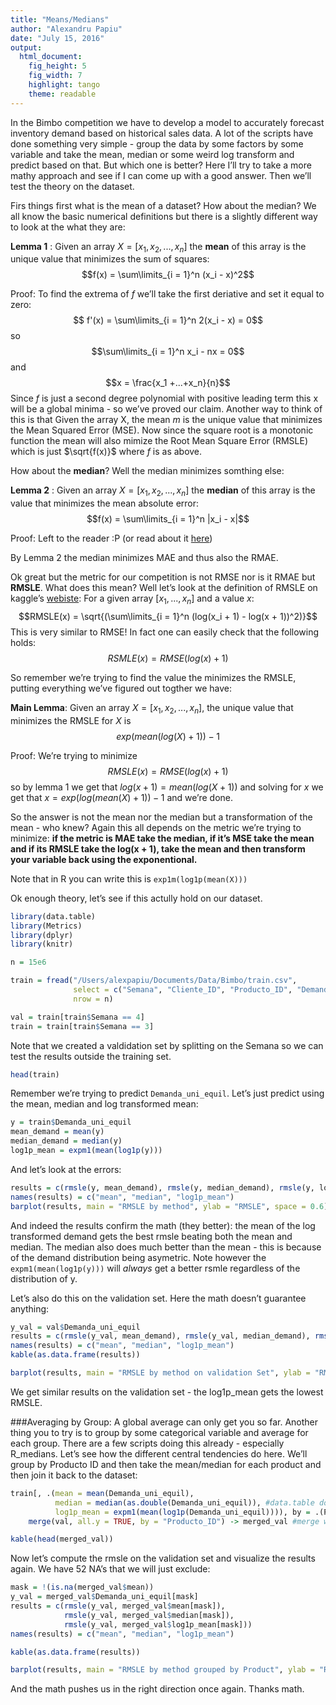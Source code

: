 ```yaml
---
title: "Means/Medians"
author: "Alexandru Papiu"
date: "July 15, 2016"
output:
  html_document:
    fig_height: 5
    fig_width: 7
    highlight: tango
    theme: readable
---
```


In the Bimbo competition we have to develop a model to accurately forecast inventory demand based on historical sales data. A lot of the scripts have done something very simple - group the data by some factors by some variable and take the mean, median or some weird log transform and predict based on that. But which one is better? Here I'll try to take a more mathy approach and see if I can come up with a good answer. Then we'll test the theory on the dataset. 

Firs things first what is the mean of a dataset? How about the median? We all know the basic numerical definitions but there is a slightly different way to look at the what they are:

**Lemma 1** : Given an array $X = [x_1, x_2,..., x_n]$ the **mean** of this array is the unique value that minimizes the sum of squares: $$f(x) =  \sum\limits_{i = 1}^n (x_i - x)^2$$

Proof: To find the extrema of $f$ we'll take the first deriative and set it equal to zero: $$ f'(x) =  \sum\limits_{i = 1}^n 2(x_i - x) = 0$$ so $$\sum\limits_{i = 1}^n x_i - nx = 0$$ and $$x = \frac{x_1 +...+x_n}{n}$$ Since $f$ is just a second degree polynomial with positive leading term this x will be a global minima - so we've proved our claim. Another way to think of this is that Given the array X, the mean $m$ is the unique value that minimizes the Mean Squared Error (MSE). Now since the square root is a monotonic function the mean will also mimize the Root Mean Square Error (RMSLE) which is just $\sqrt{f(x)}$ where $f$ is as above.


How about the **median**? Well the median minimizes somthing else:


**Lemma 2** : Given an array $X = [x_1, x_2,..., x_n]$ the **median** of this array is the value that minimizes the mean absolute error: $$f(x) =  \sum\limits_{i = 1}^n |x_i - x|$$

Proof: Left to the reader :P (or read about it [here](http://math.stackexchange.com/questions/113270/the-median-minimizes-the-sum-of-absolute-deviations))

By Lemma 2 the median minimizes MAE and thus also the RMAE.

Ok great but the metric for our competition is not RMSE nor is it RMAE but **RMSLE**. What does this mean? Well let's look at the definition of RMSLE on kaggle's [webiste](https://www.kaggle.com/wiki/RootMeanSquaredLogarithmicError): For a given array $[x_1,..., x_n]$ and a value $x$: $$RMSLE(x) =   \sqrt{(\sum\limits_{i = 1}^n (log(x_i + 1) - log(x + 1))^2)}$$ 
This is very similar to RMSE! In fact one can easily check that the following holds: $$RSMLE(x) = RMSE(log(x) + 1)$$

So remember we're trying to find the value the minimizes the RMSLE, putting everything we've figured out togther we have:

**Main Lemma**: Given an array $X = [x_1, x_2,..., x_n]$, the unique value that minimizes the RMSLE for $X$ is $$exp(mean(log(X) + 1)) - 1$$

Proof: We're trying to minimize $$RMSLE(x) = RMSE(log(x) + 1)$$ so by lemma 1 we get that $log(x + 1) = mean(log(X + 1))$ and solving for $x$ we get that $x = exp(log(mean(X) + 1)) - 1$ and we're done.


So the answer is not the mean nor the median but a transformation of the mean - who knew? Again this all depends on the metric we're trying to minimize: **if the metric is MAE take the median, if it's MSE take the mean and if its RMSLE take the log(x + 1), take the mean and then transform your variable back using the exponentional.** 

Note that in R you can write this is `exp1m(log1p(mean(X)))` 



Ok enough theory, let's see if this actully hold on our dataset.

```r
library(data.table)
library(Metrics)
library(dplyr)
library(knitr)

n = 15e6

train = fread("/Users/alexpapiu/Documents/Data/Bimbo/train.csv", 
              select = c("Semana", "Cliente_ID", "Producto_ID", "Demanda_uni_equil"),
              nrow = n)

val = train[train$Semana == 4]
train = train[train$Semana == 3]
```

Note that we created a valdidation set by splitting on the Semana so we can test the results outside the training set.

```r
head(train)
```

Remember we're trying to predict `Demanda_uni_equil`. Let's just predict using the mean, median and log transformed mean:

```r
y = train$Demanda_uni_equil
mean_demand = mean(y)
median_demand = median(y)
log1p_mean = expm1(mean(log1p(y)))
```

And let's look at the errors:

```r
results = c(rmsle(y, mean_demand), rmsle(y, median_demand), rmsle(y, log1p_mean))
names(results) = c("mean", "median", "log1p_mean")
barplot(results, main = "RMSLE by method", ylab = "RMSLE", space = 0.6)
```

And indeed the results confirm the math (they better): the mean of the log transformed demand gets the best rmsle beating both the mean and median. The median also does much better than the mean - this is because of the demand distribution being asymetric. Note however the `expm1(mean(log1p(y)))` will _always_ get a better rsmle regardless of the distribution of y.

Let's also do this on the validation set. Here the math doesn't guarantee anything:

```r
y_val = val$Demanda_uni_equil
results = c(rmsle(y_val, mean_demand), rmsle(y_val, median_demand), rmsle(y_val, log1p_mean))
names(results) = c("mean", "median", "log1p_mean")
kable(as.data.frame(results))
```


```r
barplot(results, main = "RMSLE by method on validation Set", ylab = "RMSLE", space = 0.6)
```

We get similar results on the validation set - the log1p_mean gets the lowest RMSLE.
 
 ###Averaging by Group:
A global average can only get you so far. Another thing you to try is to group by some categorical variable and average for each group. There are a few scripts doing this already - especially R_medians. Let's see how the different central tendencies do here. We'll group by Producto ID and then take the mean/median for each product and then join it back to the dataset:
 


```r
train[, .(mean = mean(Demanda_uni_equil),
          median = median(as.double(Demanda_uni_equil)), #data.table doesn't like ints for medians
          log1p_mean = expm1(mean(log1p(Demanda_uni_equil)))), by = .(Producto_ID)] %>% 
    merge(val, all.y = TRUE, by = "Producto_ID") -> merged_val #merge with validation set by product

kable(head(merged_val))
```

Now let's compute the rmsle on the validation set and visualize the results again. We have 52 NA's that we will just exclude:

```r
mask = !(is.na(merged_val$mean))
y_val = merged_val$Demanda_uni_equil[mask]
results = c(rmsle(y_val, merged_val$mean[mask]), 
            rmsle(y_val, merged_val$median[mask]),
            rmsle(y_val, merged_val$log1p_mean[mask]))
names(results) = c("mean", "median", "log1p_mean")

kable(as.data.frame(results))

barplot(results, main = "RMSLE by method grouped by Product", ylab = "RMSLE", space = 0.6)
```
 
 And the math pushes us in the right direction once again. Thanks math.
